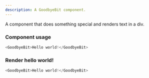 ```yaml
---
description: A GoodbyeBit component.
---
```



A component that does something special and renders text in a div.

### Component usage
```js
<GoodbyeBit>Hello world!</GoodbyeBit>
```

### Render hello world!

```js live
<GoodbyeBit>Hello world!</GoodbyeBit>
```
